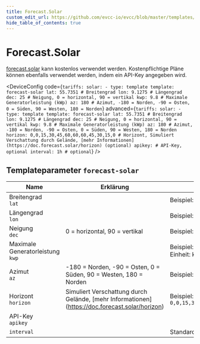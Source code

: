 ```yaml
---
title: Forecast.Solar
custom_edit_url: https://github.com/evcc-io/evcc/blob/master/templates/definition/tariff/forecast-solar.yaml
hide_table_of_contents: true
---
```



# Forecast.Solar

<DeviceFeatures features="Global" />

[forecast.solar](https://forecast.solar) kann kostenlos verwendet werden. Kostenpflichtige Pläne können ebenfalls verwendet werden, indem ein API-Key angegeben wird.


<DeviceConfig code={`tariffs:
    solar:
      - type: template
        template: forecast-solar
        lat: 55.7351 # Breitengrad
        lon: 9.1275 # Längengrad
        dec: 25 # Neigung, 0 = horizontal, 90 = vertikal
        kwp: 9.8 # Maximale Generatorleistung (kWp)
        az: 180 # Azimut, -180 = Norden, -90 = Osten, 0 = Süden, 90 = Westen, 180 = Norden`} advanced={`tariffs:
    solar:
      - type: template
        template: forecast-solar
        lat: 55.7351 # Breitengrad
        lon: 9.1275 # Längengrad
        dec: 25 # Neigung, 0 = horizontal, 90 = vertikal
        kwp: 9.8 # Maximale Generatorleistung (kWp)
        az: 180 # Azimut, -180 = Norden, -90 = Osten, 0 = Süden, 90 = Westen, 180 = Norden
        horizon: 0,0,15,30,45,60,60,60,45,30,15,0 # Horizont, Simuliert Verschattung durch Gelände, [mehr Informationen](https://doc.forecast.solar/horizon) (optional)
        apikey: # API-Key, optional
        interval: 1h # optional`} />

## Templateparameter `forecast-solar`

| Name | Erklärung | Wert | Optional |
|-----------|-----------|------|----------|
| Breitengrad<br/>`lat` |  | Beispiel: `55.7351` | ja |
| Längengrad<br/>`lon` |  | Beispiel: `9.1275` | ja |
| Neigung<br/>`dec` | 0 = horizontal, 90 = vertikal | Beispiel: `25` | ja |
| Maximale Generatorleistung<br/>`kwp` |  | Beispiel: `9.8`<br/>Einheit: kWp | ja |
| Azimut<br/>`az` | -180 = Norden, -90 = Osten, 0 = Süden, 90 = Westen, 180 = Norden | Beispiel: `180` | ja |
| Horizont<br/>`horizon` | Simuliert Verschattung durch Gelände, \[mehr Informationen\](https://doc.forecast.solar/horizon) | Beispiel: `0,0,15,30,45,60,60,60,45,30,15,0` | nein |
| API-Key<br/>`apikey` |  |  | nein |
| `interval` |  | Standard: `1h` | nein |

